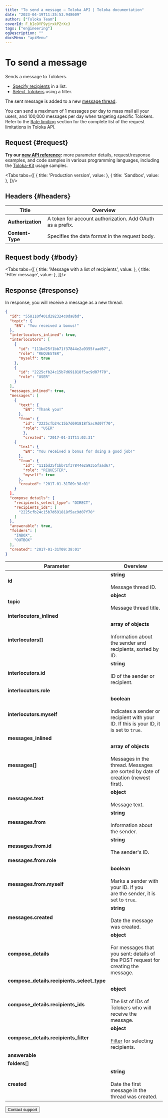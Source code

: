 ```yaml
---
title: "To send a message — Toloka API | Toloka documentation"
date: "2023-04-19T11:35:53.948609"
author: ["Toloka Team"]
coverId: F_bIcOYF9yjrxkPZrXc3
tags: ["engineering"]
ogDescription: ""
docsMenu: "apiMenu"
---
```



# To send a message

<Announce/>

Sends a message to Tolokers.

- [Specify recipients](#body) in a list.
- [Select Tolokers](#body) using a filter.

The sent message is added to a new [message thread](/docs/api/messages).

<Note mode="restriction" title="Restriction">

You can send a maximum of 1 messages per day to mass mail all your users, and 100,000 messages per day when targeting specific Tolokers. Refer to the [Rate limiting](/docs/api/rate-limiting) section for the complete list of the request limitations in Toloka API.

</Note>

## Request {#request}

<Note mode="tip" title="Tip">

**Try our [new API reference](https://toloka.ai/docs/api/api-reference/#post-/message-threads/compose):** more parameter details, request/response examples, and code samples in various programming languages, including the [Toloka-Kit](/docs/toloka-kit/) usage samples.

</Note>

<Tabs tabs={[
  { title: 'Production version', value: <MessageSendList1/> },
  { title: 'Sandbox', value: <MessageSendList2/> },
]}/>

## Headers {#headers}

Title | Overview
----- | -----
**Authorization** | A token for account authorization. Add OAuth as a prefix.
**Content-Type** | Specifies the data format in the request body.

## Request body {#body}

<Tabs tabs={[
  { title: 'Message with a list of recipients', value: <MessageSendList3/> },
  { title: 'Filter message', value: <MessageSendList4/> },
]}/>

## Response {#response}

In response, you will receive a message as a new thread.

```json
{
  "id": "558110f401d292324c0da8bd",
  "topic": {
    "EN": "You received a bonus!"
  },
  "interlocutors_inlined": true,
  "interlocutors": [
    {
      "id": "111bd25f1bb71f37844e2a9355faad67",
      "role": "REQUESTER",
      "myself": true
    },
    {
      "id": "2225cfb24c15b7d691818f5ac9d07f70",
      "role": "USER"
    }
  ],
  "messages_inlined": true,
  "messages": [
    {
      "text": {
        "EN": "Thank you!"
      },
      "from": {
        "id": "2225cfb24c15b7d691818f5ac9d07f70",
        "role": "USER"
        },
        "created": "2017-01-31T11:02:31"
    {
      "text": {
        "EN": "You received a bonus for doing a good job!"
      },
      "from": {
        "id": "111bd25f1bb71f37844e2a9355faad67",
        "role": "REQUESTER",
        "myself": true
      },
      "created": "2017-01-31T09:38:01"
    }
  ],
  "compose_details": {
    "recipients_select_type": "DIRECT",
    "recipients_ids": [
      "2225cfb24c15b7d691818f5ac9d07f70"
    ]
  },
  "answerable": true,
  "folders": [
    "INBOX",
    "OUTBOX"
  ],
  "created": "2017-01-31T09:38:01"
}
```

Parameter | Overview
----- | -----
**id** | **string**<br/><br/>Message thread ID.
**topic** | **object**<br/><br/>Message thread title.
**interlocutors_inlined** | <MessageSendTable1/>
**interlocutors[]** | **array of objects**<br/><br/>Information about the sender and recipients, sorted by ID.
**interlocutors.id** | **string**<br/><br/>ID of the sender or recipient.
**interlocutors.role** | <MessageSendTable2/>
**interlocutors.myself** | **boolean**<br/><br/>Indicates a sender or recipient with your ID. If this is your ID, it is set to `true`.
**messages_inlined** | <MessageSendTable3/>
**messages[]** | **array of objects**<br/><br/>Messages in the thread. Messages are sorted by date of creation (newest first).
**messages.text** | **object**<br/><br/>Message text.
**messages.from** | **string**<br/><br/>Information about the sender.
**messages.from.id** | **string**<br/><br/>The sender's ID.
**messages.from.role** | <MessageSendTable4/>
**messages.from.myself** | **boolean**<br/><br/>Marks a sender with your ID. If you are the sender, it is set to `true`.
**messages.created** | **string**<br/><br/>Date the message was created.
**compose_details** | **object**<br/><br/>For messages that you sent: details of the POST request for creating the message.
**compose_details.recipients_select_type** | <MessageSendTable5/>
**compose_details.recipients_ids** | **object**<br/><br/>The list of IDs of Tolokers who will receive the message.
**compose_details.recipients_filter** | **object**<br/><br/>[Filter](/docs/api/filters) for selecting recipients.
**answerable** | <MessageSendTable6/>
**folders**[] | <MessageSendTable7/>
**created** | **string**<br/><br/>Date the first message in the thread was created.

<Button themeColor="light" view="default" size="l" type="link" url="/docs/guide/troubleshooting/support?form-source=api-message-send">Contact support</Button>